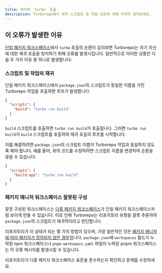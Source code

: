 ```yaml
---
title: 재귀적 `turbo` 호출
description: Turborepo에서 재귀 스크립트 및 작업 오류에 대해 자세히 알아보세요.
---
```


## 이 오류가 발생한 이유

[단일 패키지 워크스페이스](https://turborepo.com/docs/guides/single-package-workspaces)에서 `turbo` 호출의 순환이 감지되면 Turborepo는 자기 자신에 대한 재귀 호출을 방지하기 위해 오류를 발생시킵니다. 일반적으로 이러한 상황은 다음 두 가지 이유 중 하나로 발생합니다:

### 스크립트 및 작업의 재귀

단일 패키지 워크스페이스에서 `package.json`의 스크립트가 동일한 이름을 가진 Turborepo 작업을 호출하면 루프가 발생합니다.

```json title="./package.json"
{
  "scripts": {
    "build": "turbo run build"
  }
}
```

`build` 스크립트를 호출하면 `turbo run build`가 호출됩니다. 그러면 `turbo run build`가 `build` 스크립트를 호출하여 재귀 호출의 루프를 시작합니다.

이를 해결하려면 `package.json`의 스크립트 이름이 Turborepo 작업과 동일하지 않도록 해야 합니다. 예를 들어, 위의 코드를 수정하려면 스크립트 이름을 변경하여 순환을 끊을 수 있습니다:

```json title="./package.json"
{
  "scripts": {
    "build:app": "turbo run build"
  }
}
```

### 패키지 매니저 워크스페이스 잘못된 구성

잘못 구성된 워크스페이스는 [다중 패키지 워크스페이스](https://vercel.com/docs/vercel-platform/glossary#multi-package-workspace)가 단일 패키지 워크스페이스처럼 보이게 만들 수 있습니다. 이로 인해 Turborepo는 리포지토리 유형을 잘못 추론하여 `package.json`의 스크립트가 재귀적이라고 판단합니다.

리포지토리가 이 상태가 되는 몇 가지 방법이 있으며, 가장 일반적인 것은 [패키지 매니저에 따라 패키지가 정의되지 않은 경우](https://turborepo.com/docs/crafting-your-repository/structuring-a-repository#specifying-packages-in-a-monorepo)입니다. `package.json`에 `workspaces` 필드가 누락된 npm 워크스페이스나 `pnpm-workspace.yaml` 파일이 누락된 pnpm 워크스페이스는 이 오류 메시지를 발생시킬 수 있습니다.

리포지토리가 다중 패키지 워크스페이스 표준을 준수하는지 확인하고 문제를 수정하세요.
